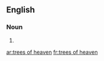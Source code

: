 ==English==

===Noun===
{{head|en|plural}}

# {{plural of|tree of heaven|lang=en}}

[[ar:trees of heaven]]
[[fr:trees of heaven]]